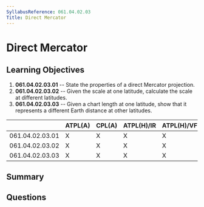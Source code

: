 ```yaml
---
SyllabusReference: 061.04.02.03
Title: Direct Mercator
---
```


# Direct Mercator

## Learning Objectives

1. **061.04.02.03.01** -- State the properties of a direct Mercator projection.
2. **061.04.02.03.02** -- Given the scale at one latitude, calculate the scale
   at different latitudes.
3. **061.04.02.03.03** -- Given a chart length at one latitude, show that it
   represents a different Earth distance at other latitudes.

|                 | ATPL(A) | CPL(A) | ATPL(H)/IR | ATPL(H)/VFR | CPL(H) | IR  | CBIR(A) |
| --------------- | ------- | ------ | ---------- | ----------- | ------ | --- | ------- |
| 061.04.02.03.01 | X       | X      | X          | X           | X      |     |         |
| 061.04.02.03.02 | X       | X      | X          | X           | X      |     |         |
| 061.04.02.03.03 | X       | X      | X          | X           | X      |     |         |

## Summary

## Questions

